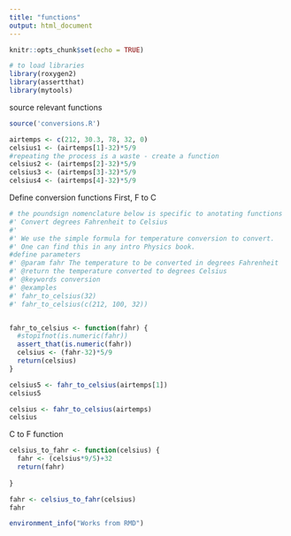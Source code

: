 ```yaml
---
title: "functions"
output: html_document
---
```


```r
knitr::opts_chunk$set(echo = TRUE)
```

```r
# to load libraries
library(roxygen2)
library(assertthat)
library(mytools)
```
source relevant functions 

```r
source('conversions.R')
```


```r

airtemps <- c(212, 30.3, 78, 32, 0)
celsius1 <- (airtemps[1]-32)*5/9
#repeating the process is a waste - create a function
celsius2 <- (airtemps[2]-32)*5/9
celsius3 <- (airtemps[3]-32)*5/9
celsius4 <- (airtemps[4]-32)*5/9
```
Define conversion functions
First, F to C
```r
# the poundsign nomenclature below is specific to anotating functions
#' Convert degrees Fahrenheit to Celsius
#' 
#' We use the simple formula for temperature conversion to convert. 
#' One can find this in any intro Physics book. 
#define parameters
#' @param fahr The temperature to be converted in degrees Fahrenheit
#' @return the temperature converted to degrees Celsius
#' @keywords conversion
#' @examples
#' fahr_to_celsius(32)
#' fahr_to_celsius(c(212, 100, 32))


fahr_to_celsius <- function(fahr) {
  #stopifnot(is.numeric(fahr))
  assert_that(is.numeric(fahr))
  celsius <- (fahr-32)*5/9
  return(celsius)
}
```

```r
celsius5 <- fahr_to_celsius(airtemps[1])
celsius5

celsius <- fahr_to_celsius(airtemps)
celsius
```

C to F function
```r



celsius_to_fahr <- function(celsius) {
  fahr <- (celsius*9/5)+32
  return(fahr)
  
}

fahr <- celsius_to_fahr(celsius)
fahr

```

```r
environment_info("Works from RMD")

```

